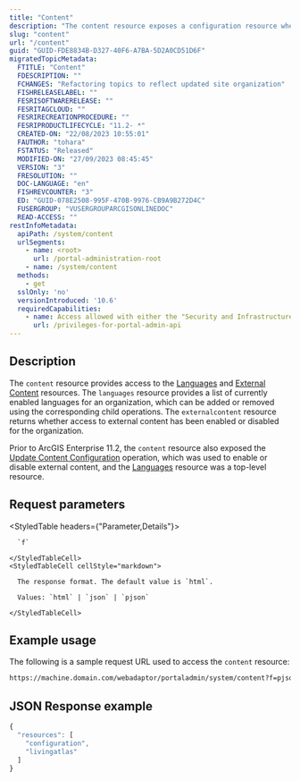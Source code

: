 ```yaml
---
title: "Content"
description: "The content resource exposes a configuration resource where an administrator may enable or disable external content discovery from the sharing API or portal website."
slug: "content"
url: "/content"
guid: "GUID-FDE8834B-D327-40F6-A7BA-5D2A0CD51D6F"
migratedTopicMetadata:
  FTITLE: "Content"
  FDESCRIPTION: ""
  FCHANGES: "Refactoring topics to reflect updated site organization"
  FISHRELEASELABEL: ""
  FESRISOFTWARERELEASE: ""
  FESRITAGCLOUD: ""
  FESRIRECREATIONPROCEDURE: ""
  FESRIPRODUCTLIFECYCLE: "11.2- *"
  CREATED-ON: "22/08/2023 10:55:01"
  FAUTHOR: "tohara"
  FSTATUS: "Released"
  MODIFIED-ON: "27/09/2023 08:45:45"
  VERSION: "3"
  FRESOLUTION: ""
  DOC-LANGUAGE: "en"
  FISHREVCOUNTER: "3"
  ED: "GUID-078E2508-995F-470B-9976-CB9A9B272D4C"
  FUSERGROUP: "VUSERGROUPARCGISONLINEDOC"
  READ-ACCESS: ""
restInfoMetadata:
  apiPath: /system/content
  urlSegments:
    - name: <root>
      url: /portal-administration-root
    - name: /system/content
  methods:
    - get
  sslOnly: 'no'
  versionIntroduced: '10.6'
  requiredCapabilities:
    - name: Access allowed with either the "Security and Infrastructure" or "Organization Website" privileges
      url: /privileges-for-portal-admin-api
---
```


## Description

The `content` resource provides access to the [Languages](/content-languages) and [External Content](/external-content) resources. The `languages` resource provides a list of currently enabled languages for an organization, which can be added or removed using the corresponding child operations. The `externalcontent` resource returns whether access to external content has been enabled or disabled for the organization.

Prior to ArcGIS Enterprise 11.2, the `content` resource also exposed the [Update Content Configuration](/content-configuration) operation, which was used to enable or disable external content, and the [Languages](/languages) resource was a top-level resource.

## Request parameters

<StyledTable headers={"Parameter,Details"}>
  <StyledTableRow>
    <StyledTableCell cellStyle="markdown">

      `f` 

    </StyledTableCell>
    <StyledTableCell cellStyle="markdown">

      The response format. The default value is `html`.

      Values: `html` | `json` | `pjson`

    </StyledTableCell>
  </StyledTableRow>
</StyledTable>

## Example usage

The following is a sample request URL used to access the `content` resource:

```markdown
https://machine.domain.com/webadaptor/portaladmin/system/content?f=pjson
```

## JSON Response example

```javascript
{
  "resources": [
    "configuration",
    "livingatlas"
  ]
}
```